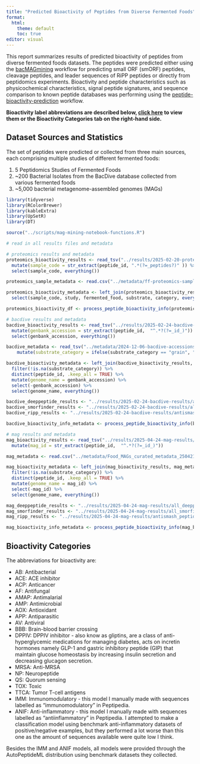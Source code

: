 ```yaml
---
title: "Predicted Bioactivity of Peptides from Diverse Fermented Foods"
format:
  html:
    theme: default
    toc: true
editor: visual
---
```


This report summarizes results of predicted bioactivity of peptides from diverse fermented foods datasets. The peptides were predicted either using the [bacMAGmining](https://github.com/elizabethmcd/bacMAGmining) workflow for predicting small ORF (smORF) peptides, cleavage peptides, and leader sequences of RiPP peptides or directly from peptidomics experiments. Bioactivity and peptide characteristics such as physicochemical characteristics, signal peptide signatures, and sequence comparison to known peptide databases was performing using the [peptide-bioactivity-prediction](https://github.com/elizabethmcd/peptide-bioactivity-prediction) workflow.

**Bioactivity label abbreviations are described below, [click here](#bioactivity-categories) to view them or the Bioactivity Categories tab on the right-hand side.**

## Dataset Sources and Statistics

The set of peptides were predicted or collected from three main sources, each comprising multiple studies of different fermented foods:

1.  5 Peptidomics Studies of Fermented Foods
2.  \~200 Bacterial Isolates from the BacDive database collected from various fermented foods
3.  \~5,000 bacterial metagenome-assembled genomes (MAGs)

```r
library(tidyverse)
library(RColorBrewer)
library(kableExtra)
library(UpSetR)
library(DT)

source("../scripts/mag-mining-notebook-functions.R")

# read in all results files and metadata

# proteomics results and metadata
proteomics_bioactivity_results <- read_tsv("../results/2025-02-20-proteomics-bioactivity-results/all_peptides_predictions.tsv") %>% 
  mutate(sample_code = str_extract(peptide_id, ".*(?=_peptides?)" )) %>%
  select(sample_code, everything())

proteomics_sample_metadata <- read.csv("../metadata/ff-proteomics-sample-metadata.csv")

proteomics_bioactivity_metadata <- left_join(proteomics_bioactivity_results, proteomics_sample_metadata) %>% 
  select(sample_code, study, fermented_food, substrate, category, everything())

proteomics_bioactivity_df <- process_peptide_bioactivity_info(proteomics_sample_metadata)

# bacdive results and metadata
bacdive_bioactivity_results <- read_tsv("../results/2025-02-24-bacdive-results/2025-02-24-all-peptides-predictions.tsv") %>% 
  mutate(genbank_accession = str_extract(peptide_id,  "^.*?(?=_id_)")) %>% 
  select(genbank_accession, everything())

bacdive_metadata <- read_tsv("../metadata/2024-12-06-bacdive-accessions-curated-metadata.tsv") %>% 
    mutate(substrate_category = ifelse(substrate_category == "grain", "grains", substrate_category))

bacdive_bioactivity_metadata <- left_join(bacdive_bioactivity_results, bacdive_metadata) %>%
  filter(!is.na(substrate_category)) %>% 
  distinct(peptide_id, .keep_all = TRUE) %>% 
  mutate(genome_name = genbank_accession) %>% 
  select(-genbank_accession) %>% 
  select(genome_name, everything())

bacdive_deeppeptide_results <- "../results/2025-02-24-bacdive-results/all_deeppeptide_results.tsv"
bacdive_smorfinder_results <- "../results/2025-02-24-bacdive-results/all_smorfinder_results.tsv"
bacdive_ripp_results <- "../results/2025-02-24-bacdive-results/antismash_peptides.tsv"

bacdive_bioactivity_info_metadata <- process_peptide_bioactivity_info(bacdive_bioactivity_metadata, bacdive_deeppeptide_results, bacdive_smorfinder_results, bacdive_ripp_results)

# mag results and metadata
mag_bioactivity_results <- read_tsv("../results/2025-04-24-mag-results/2025-04-24-mag-bioactivity-all-peptides-predictions.tsv") %>% 
  mutate(mag_id = str_extract(peptide_id,  "^.*?(?=_id_)"))

mag_metadata <- read.csv("../metadata/Food_MAGs_curated_metadata_250421_corrected_merged_final_v2_corrected.csv")

mag_bioactivity_metadata <- left_join(mag_bioactivity_results, mag_metadata) %>%
  filter(!is.na(substrate_category)) %>% 
  distinct(peptide_id, .keep_all = TRUE) %>% 
  mutate(genome_name = mag_id) %>% 
  select(-mag_id) %>% 
  select(genome_name, everything())

mag_deeppeptide_results <- "../results/2025-04-24-mag-results/all_deeppeptide_results.tsv"
mag_smorfinder_results <- "../results/2025-04-24-mag-results/all_smorfinder_results.tsv"
mag_ripp_results <- "../results/2025-04-24-mag-results/antismash_peptides.tsv"

mag_bioactivity_info_metadata <- process_peptide_bioactivity_info(mag_bioactivity_metadata, mag_deeppeptide_results, mag_smorfinder_results, mag_ripp_results)
```




## Bioactivity Categories {#bioactivity-categories}

The abbreviations for bioactivity are:

-   AB: Antibacterial
-   ACE: ACE inhibitor
-   ACP: Anticancer
-   AF: Antifungal
-   AMAP: Antimalarial
-   AMP: Antimicrobial
-   AOX: Antioxidant
-   APP: Antiparasitic
-   AV: Antiviral
-   BBB: Brain-blood barrier crossing
-   DPPIV: DPPIV inhibitor - also know as gliptins, are a class of anti-hyperglycemic medications for managing diabetes, acts on incretin hormones namely GLP-1 and gastric inhibitory peptide (GIP) that maintain glucose homeostasis by increasing insulin secretion and decreasing glucagon secretion.
-   MRSA: Anti-MRSA
-   NP: Neuropeptide
-   QS: Quorum sensing
-   TOX: Toxic
-   TTCA: Tumor T-cell antigens
-   IMM: Immunomodulatory - this model I manually made with sequences labelled as "immunomodulatory" in Peptipedia.
-   ANIF: Anti-inflammatory - this model I manually made with sequences labelled as "antiinflammatory" in Peptipedia. I attempted to make a classification model using benchmark anti-inflammatory datasets of positive/negative examples, but they performed a lot worse than this one as the amount of sequences available were quite low I think.

Besides the IMM and ANIF models, all models were provided through the AutoPeptideML distribution using benchmark datasets they collected.
